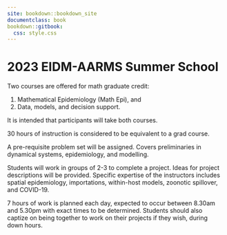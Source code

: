 ```yaml
--- 
site: bookdown::bookdown_site
documentclass: book
bookdown::gitbook:
  css: style.css
---
```


# 2023 EIDM-AARMS Summer School

Two courses are offered for math graduate credit:

1. Mathematical Epidemiology (Math Epi), and
2. Data, models, and decision support.

It is intended that participants will take both courses.

30 hours of instruction is considered to be equivalent to a grad course.

A pre-requisite problem set will be assigned. Covers preliminaries in dynamical systems, epidemiology, and modelling.

Students will work in groups of 2-3 to complete a project. Ideas for project descriptions will be provided. Specific expertise of the instructors includes spatial epidemiology, importations, within-host models, zoonotic spillover, and COVID-19. 

7 hours of work is planned each day, expected to occur between 8.30am and 5.30pm with exact times to be determined. Students should also captize on being together to work on their projects if they wish, during down hours.